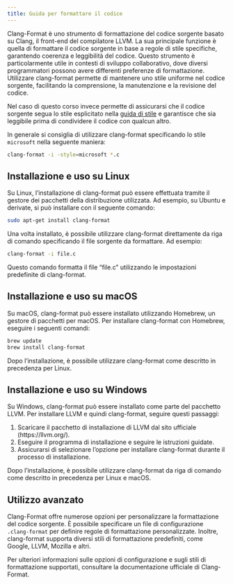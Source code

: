 ```yaml
---
title: Guida per formattare il codice
---
```


Clang-Format è uno strumento di formattazione del codice sorgente basato su Clang, il front-end del compilatore LLVM. La sua principale funzione è quella di formattare il codice sorgente in base a regole di stile specifiche, garantendo coerenza e leggibilità del codice. Questo strumento è particolarmente utile in contesti di sviluppo collaborativo, dove diversi programmatori possono avere differenti preferenze di formattazione. Utilizzare clang-format permette di mantenere uno stile uniforme nel codice sorgente, facilitando la comprensione, la manutenzione e la revisione del codice.

Nel caso di questo corso invece permette di assicurarsi che il codice sorgente segua lo stile esplicitato nella [guida di stile](style_guide.qmd) e garantisce che sia leggibile prima di condividere il codice con qualcun altro.

In generale si consiglia di utilizzare clang-format specificando lo stile `microsoft` nella seguente maniera:

```.bash
clang-format -i -style=microsoft *.c
```

## Installazione e uso su Linux

Su Linux, l'installazione di clang-format può essere effettuata tramite il gestore dei pacchetti della distribuzione utilizzata. Ad esempio, su Ubuntu e derivate, si può installare con il seguente comando:

```bash
sudo apt-get install clang-format
```

Una volta installato, è possibile utilizzare clang-format direttamente da riga di comando specificando il file sorgente da formattare. Ad esempio:

```bash
clang-format -i file.c
```

Questo comando formatta il file "file.c" utilizzando le impostazioni predefinite di clang-format.

## Installazione e uso su macOS

Su macOS, clang-format può essere installato utilizzando Homebrew, un gestore di pacchetti per macOS. Per installare clang-format con Homebrew, eseguire i seguenti comandi:

```bash
brew update
brew install clang-format
```

Dopo l'installazione, è possibile utilizzare clang-format come descritto in precedenza per Linux.

## Installazione e uso su Windows

Su Windows, clang-format può essere installato come parte del pacchetto LLVM. Per installare LLVM e quindi clang-format, seguire questi passaggi:

1. Scaricare il pacchetto di installazione di LLVM dal sito ufficiale (https://llvm.org/).
2. Eseguire il programma di installazione e seguire le istruzioni guidate.
3. Assicurarsi di selezionare l'opzione per installare clang-format durante il processo di installazione.

Dopo l'installazione, è possibile utilizzare clang-format da riga di comando come descritto in precedenza per Linux e macOS.

## Utilizzo avanzato

Clang-Format offre numerose opzioni per personalizzare la formattazione del codice sorgente. È possibile specificare un file di configurazione `.clang-format` per definire regole di formattazione personalizzate. Inoltre, clang-format supporta diversi stili di formattazione predefiniti, come Google, LLVM, Mozilla e altri.

Per ulteriori informazioni sulle opzioni di configurazione e sugli stili di formattazione supportati, consultare la documentazione ufficiale di Clang-Format.
